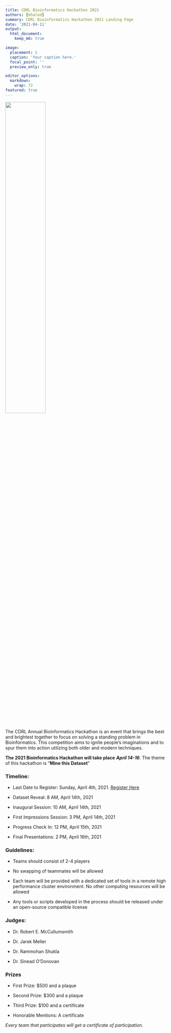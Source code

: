 ```yaml
---
title: CDRL Bioinformatics Hackathon 2021
authors: [khaled]
summary: CDRL Bioinformatics Hackathon 2021 Landing Page
date: '2021-04-11'
output: 
  html_document:
    keep_md: true

image:
  placement: 1
  caption: 'Your caption here.'
  focal_point: ''
  preview_only: true

editor_options: 
  markdown: 
    wrap: 72
featured: true
---
```


![](Hackathon-ABCB-Graphic.png){width="50%" height="50%"}

The CDRL Annual Bioinformatics Hackathon is an event that brings the
best and brightest together to focus on solving a standing problem in
Bioinformatics. This competition aims to ignite people's imaginations
and to spur them into action utilizing both older and modern techniques.

**The 2021 Bioinformatics Hackathon will take place** ***April 14-16***.
The theme of this hackathon is "**Mine this Dataset**"

### Timeline:

-   Last Date to Register: Sunday, April 4th, 2021. [Register
    Here](https://forms.gle/YNQw9bDaLMjTJ8yb7)

-   Dataset Reveal: 8 AM, April 14th, 2021

-   Inaugural Session: 10 AM, April 14th, 2021

-   First Impressions Session: 3 PM, April 14th, 2021

-   Progress Check In: 12 PM, April 15th, 2021

-   Final Presentations: 2 PM, April 16th, 2021

### Guidelines:

-   Teams should consist of 2-4 players

-   No swapping of teammates will be allowed

-   Each team will be provided with a dedicated set of tools in a remote
    high performance cluster environment. No other computing resources
    will be allowed

-   Any tools or scripts developed in the process should be released
    under an open-source compatible license

### Judges:

-   Dr. Robert E. McCullumsmith

-   Dr. Jarek Meller

-   Dr. Rammohan Shukla

-   Dr. Sinead O'Donovan

### Prizes

-   First Prize: \$500 and a plaque

-   Second Prize: \$300 and a plaque

-   Third Prize: \$100 and a certificate

-   Honorable Mentions: A certificate

*Every team that participates will get a certificate of participation.*
